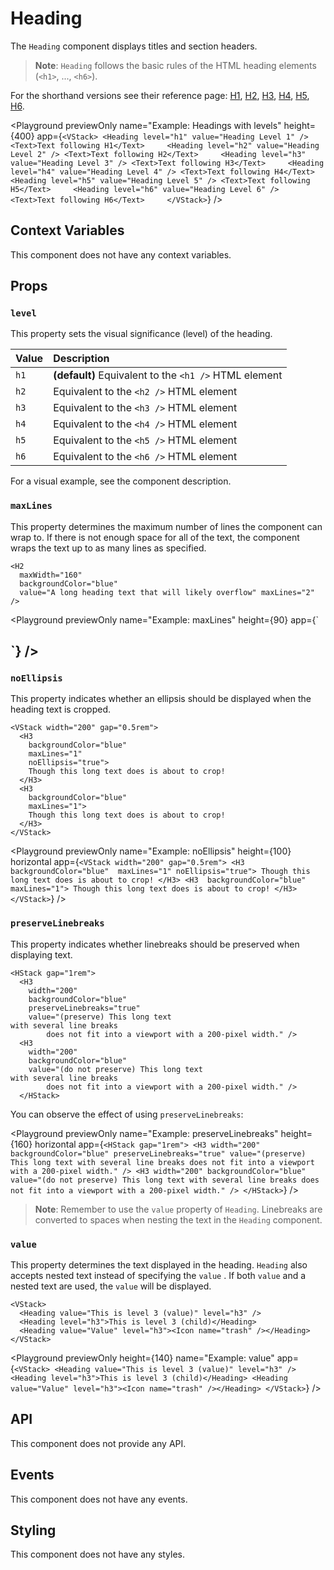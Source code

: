 # Heading

The `Heading` component displays titles and section headers.

> **Note**: `Heading` follows the basic rules of the HTML heading elements (`<h1>`, ..., `<h6>`).

For the shorthand versions see their reference page: [H1](
./H1
), [H2](
./H2
), [H3](
./H3
), [H4](
./H4
), [H5](
./H5
), [H6](
./H6
).

<Playground
  previewOnly
  name="Example: Headings with levels"
  height={400}
  app={`
  <VStack>
    <Heading level="h1" value="Heading Level 1" />
    <Text>Text following H1</Text>    
    <Heading level="h2" value="Heading Level 2" />
    <Text>Text following H2</Text>    
    <Heading level="h3" value="Heading Level 3" />
    <Text>Text following H3</Text>    
    <Heading level="h4" value="Heading Level 4" />
    <Text>Text following H4</Text>    
    <Heading level="h5" value="Heading Level 5" />
    <Text>Text following H5</Text>    
    <Heading level="h6" value="Heading Level 6" />
    <Text>Text following H6</Text>    
  </VStack>
  `}
/>

## Context Variables

This component does not have any context variables.

## Props

### `level`

This property sets the visual significance (level) of the heading.

| Value | Description                                           |
| :---- | :---------------------------------------------------- |
| `h1`  | **(default)** Equivalent to the `<h1 />` HTML element |
| `h2`  | Equivalent to the `<h2 />` HTML element               |
| `h3`  | Equivalent to the `<h3 />` HTML element               |
| `h4`  | Equivalent to the `<h4 />` HTML element               |
| `h5`  | Equivalent to the `<h5 />` HTML element               |
| `h6`  | Equivalent to the `<h6 />` HTML element               |

For a visual example, see the component description.

### `maxLines`

This property determines the maximum number of lines the component can wrap to.
If there is not enough space for all of the text,
the component wraps the text up to as many lines as specified.

```ueml copy
<H2 
  maxWidth="160" 
  backgroundColor="blue"
  value="A long heading text that will likely overflow" maxLines="2" />
```

<Playground
  previewOnly
  name="Example: maxLines"
  height={90}
  app={`
  <H2 
    maxWidth="160" 
    backgroundColor="blue"
    value="A long heading text that will likely overflow" maxLines="2" />
  `}
/>

### `noEllipsis`

This property indicates whether an ellipsis should be displayed when the heading text is cropped.

```ueml copy {4}
<VStack width="200" gap="0.5rem">
  <H3 
    backgroundColor="blue" 
    maxLines="1"
    noEllipsis="true">
    Though this long text does is about to crop!
  </H3>
  <H3 
    backgroundColor="blue" 
    maxLines="1">
    Though this long text does is about to crop!
  </H3>
</VStack>
```

<Playground
  previewOnly
  name="Example: noEllipsis"
  height={100}
  horizontal
  app={`
  <VStack width="200" gap="0.5rem">
    <H3
      backgroundColor="blue" 
      maxLines="1"
      noEllipsis="true">
      Though this long text does is about to crop!
    </H3>
    <H3 
      backgroundColor="blue" 
      maxLines="1">
      Though this long text does is about to crop!
    </H3>
  </VStack>
  `}
/>

### `preserveLinebreaks`

This property indicates whether linebreaks should be preserved when displaying text.

```ueml copy {5}
<HStack gap="1rem">
  <H3
    width="200"
    backgroundColor="blue"
    preserveLinebreaks="true"
    value="(preserve) This long text
with several line breaks
        does not fit into a viewport with a 200-pixel width." />
  <H3
    width="200"
    backgroundColor="blue"
    value="(do not preserve) This long text
with several line breaks
        does not fit into a viewport with a 200-pixel width." />
  </HStack>
```
You can observe the effect of using `preserveLinebreaks`:

<Playground
  previewOnly
  name="Example: preserveLinebreaks"
  height={160}
  horizontal
  app={`
  <HStack gap="1rem">
    <H3
      width="200"
      backgroundColor="blue"
      preserveLinebreaks="true"
      value="(preserve) This long text
  with several line breaks
          does not fit into a viewport with a 200-pixel width." />
    <H3
      width="200"
      backgroundColor="blue"
      value="(do not preserve) This long text
  with several line breaks
          does not fit into a viewport with a 200-pixel width." />
  </HStack>
  `}
/>

> **Note**: Remember to use the `value` property of `Heading`.
> Linebreaks are converted to spaces when nesting the text in the `Heading` component.

### `value`

This property determines the text displayed in the heading. 
`Heading` also accepts nested text instead of specifying the 
`value`
.
If both `value` and a nested text are used, the `value` will be displayed.

```ueml copy
<VStack>
  <Heading value="This is level 3 (value)" level="h3" />
  <Heading level="h3">This is level 3 (child)</Heading>
  <Heading value="Value" level="h3"><Icon name="trash" /></Heading>
</VStack>
```

<Playground
  previewOnly
  height={140}
  name="Example: value"
  app={`
  <VStack>
    <Heading value="This is level 3 (value)" level="h3" />
    <Heading level="h3">This is level 3 (child)</Heading>
    <Heading value="Value" level="h3"><Icon name="trash" /></Heading>
  </VStack>
  `}
/>

## API

This component does not provide any API.

## Events

This component does not have any events.

## Styling

This component does not have any styles.
